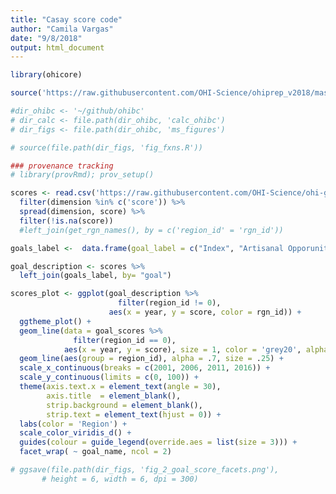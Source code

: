 ```yaml
---
title: "Casay score code"
author: "Camila Vargas"
date: "9/8/2018"
output: html_document
---
```



```r
library(ohicore)

source('https://raw.githubusercontent.com/OHI-Science/ohiprep_v2018/master/src/R/common.R')

#dir_ohibc <- '~/github/ohibc'
# dir_calc <- file.path(dir_ohibc, 'calc_ohibc')
# dir_figs <- file.path(dir_ohibc, 'ms_figures')

# source(file.path(dir_figs, 'fig_fxns.R'))

### provenance tracking
# library(provRmd); prov_setup()
```




```r

scores <- read.csv('https://raw.githubusercontent.com/OHI-Science/ohi-global/draft/eez/scores.csv') %>%
  filter(dimension %in% c('score')) %>%
  spread(dimension, score) %>%
  filter(!is.na(score)) 
  #left_join(get_rgn_names(), by = c('region_id' = 'rgn_id'))

goals_label <-  data.frame(goal_label = c("Index", "Artisanal Opporunities", "Biodiversity", "Coastal Protection", "Carbon Storage", "Clean Waters", "Food Provision", "Livelihoods and Economies", "Natural Products", "Sense of Place", "Tourism and Recreation"), goal = c("Index", "AO", "BD", "CP","CS", "CW", "FP", "LE", "NP", "SP", "TR"), description = c("Overall Ocean Health Index score", "Measures whether people who need to fish <br> on a small, local scale have the opportunity to do so", "Estimates how successfully the richness <br> and variety of marine life is being maintained", "Measures the condition of coastal habitats <br> that store and sequester atmospheric carbon", "Measures the degree to which oceans are free of chemicals contaminants, <br> excessive nutrients, human pathogens and trash", "Coastal and ocean-dependent livelihoods (job quantity and quality) <br> and economies (revenues) produced by marine sectors", "The amount of protection provided <br> by marine and coastal habitats that safeguard shores", "Measures the amount of seafood captured <br> or raised in a sustainable way", "Measures how sustainably people harvest <br> non-food products from the sea", "The conservation status of iconic species and <br> geographic locations that contribute to cultural identity", "The value people have for experiencing <br> and enjoying coastal areas and attractions")) 

goal_description <- scores %>% 
  left_join(goals_label, by= "goal")

scores_plot <- ggplot(goal_description %>% 
                        filter(region_id != 0), 
                      aes(x = year, y = score, color = rgn_id)) +
  ggtheme_plot() +
  geom_line(data = goal_scores %>% 
              filter(region_id == 0), 
            aes(x = year, y = score), size = 1, color = 'grey20', alpha = .8) +
  geom_line(aes(group = region_id), alpha = .7, size = .25) +
  scale_x_continuous(breaks = c(2001, 2006, 2011, 2016)) +
  scale_y_continuous(limits = c(0, 100)) +
  theme(axis.text.x = element_text(angle = 30),
        axis.title  = element_blank(),
        strip.background = element_blank(),
        strip.text = element_text(hjust = 0)) +
  labs(color = 'Region') +
  scale_color_viridis_d() +
  guides(colour = guide_legend(override.aes = list(size = 3))) +
  facet_wrap( ~ goal_name, ncol = 2)

# ggsave(file.path(dir_figs, 'fig_2_goal_score_facets.png'),
       # height = 6, width = 6, dpi = 300)
```

